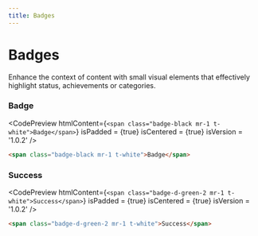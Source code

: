 ```yaml
---
title: Badges
---
```



# Badges

Enhance the context of content with small visual elements that effectively highlight status, achievements or categories.

### Badge

<CodePreview
  htmlContent={`
    <span class="badge-black mr-1 t-white">Badge</span>
  `}
  isPadded = {true}
  isCentered = {true}
  isVersion = '1.0.2'
/>

```html
<span class="badge-black mr-1 t-white">Badge</span>
```

### Success

<CodePreview
  htmlContent={`
    <span class="badge-d-green-2 mr-1 t-white">Success</span>
  `}
  isPadded = {true}
  isCentered = {true}
  isVersion = '1.0.2'
/>

```html
<span class="badge-d-green-2 mr-1 t-white">Success</span>
```
